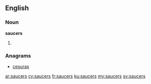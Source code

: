 ==English==

===Noun===
'''saucers'''

# {{plural of|[[saucer]]}}

===Anagrams===
* [[cesuras#English|cesuras]]

[[ar:saucers]]
[[cy:saucers]]
[[fr:saucers]]
[[ku:saucers]]
[[my:saucers]]
[[sv:saucers]]